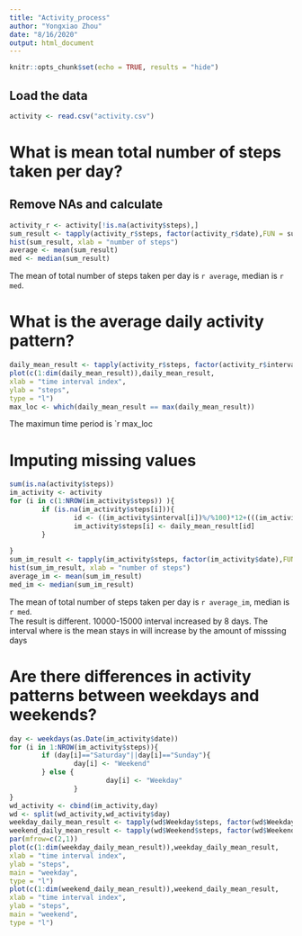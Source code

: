 ```yaml
---
title: "Activity_process"
author: "Yongxiao Zhou"
date: "8/16/2020"
output: html_document
---
```


```r
knitr::opts_chunk$set(echo = TRUE, results = "hide")
```

## Load the data


```r
activity <- read.csv("activity.csv")
```

# What is mean total number of steps taken per day?

## Remove NAs and calculate
```r
activity_r <- activity[!is.na(activity$steps),]
sum_result <- tapply(activity_r$steps, factor(activity_r$date),FUN = sum)
hist(sum_result, xlab = "number of steps")
average <- mean(sum_result)
med <- median(sum_result)
```
The mean of total number of steps taken per day is `r average`, median is `r med`.  

# What is the average daily activity pattern?
```r
daily_mean_result <- tapply(activity_r$steps, factor(activity_r$interval),FUN = mean)
plot(c(1:dim(daily_mean_result)),daily_mean_result,
xlab = "time interval index",
ylab = "steps",
type = "l")
max_loc <- which(daily_mean_result == max(daily_mean_result))
```
The maximun time period is `r max_loc

# Imputing missing values

```r
sum(is.na(activity$steps))
im_activity <- activity
for (i in c(1:NROW(im_activity$steps)) ){
        if (is.na(im_activity$steps[i])){
                id <- ((im_activity$interval[i])%/%100)*12+(((im_activity$interval[i]))%%100)/5+1
                im_activity$steps[i] <- daily_mean_result[id]
        }
                
}
sum_im_result <- tapply(im_activity$steps, factor(im_activity$date),FUN = sum)
hist(sum_im_result, xlab = "number of steps")
average_im <- mean(sum_im_result)
med_im <- median(sum_im_result)
```
The mean of total number of steps taken per day is `r average_im`, median is `r med`.  
The result is different. 10000-15000 interval increased by 8 days. The interval where is the mean
stays in will increase by the amount of misssing days

# Are there differences in activity patterns between weekdays and weekends?

```r
day <- weekdays(as.Date(im_activity$date))
for (i in 1:NROW(im_activity$steps)){
        if (day[i]=="Saturday"||day[i]=="Sunday"){
                day[i] <- "Weekend"
        } else {
                        day[i] <- "Weekday"
                }
}
wd_activity <- cbind(im_activity,day)
wd <- split(wd_activity,wd_activity$day)
weekday_daily_mean_result <- tapply(wd$Weekday$steps, factor(wd$Weekday$interval),FUN = mean)
weekend_daily_mean_result <- tapply(wd$Weekend$steps, factor(wd$Weekend$interval),FUN = mean)
par(mfrow=c(2,1))
plot(c(1:dim(weekday_daily_mean_result)),weekday_daily_mean_result,
xlab = "time interval index",
ylab = "steps",
main = "weekday",
type = "l")
plot(c(1:dim(weekend_daily_mean_result)),weekend_daily_mean_result,
xlab = "time interval index",
ylab = "steps",
main = "weekend",
type = "l")

```
